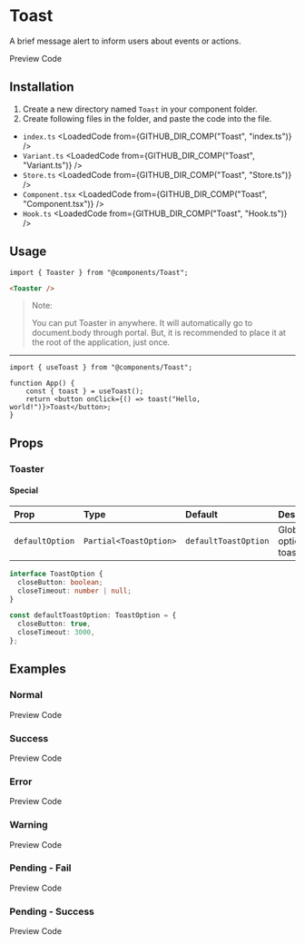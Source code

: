 
# Toast
A brief message alert to inform users about events or actions.

<TabProvider defaultName="preview">
    <TabList>
        <TabTrigger name="preview">Preview</TabTrigger>
        <TabTrigger name="code">Code</TabTrigger>
    </TabList>
    <TabContent name="preview">
        <Story layout="centered">
            <ToastDemo />
        </Story>
    </TabContent>
    <TabContent name="code">
        <LoadedCode from={GITHUB_COMP_PREVIEW("Toast")} />
    </TabContent>
</TabProvider>

## Installation

1. Create a new directory named `Toast` in your component folder.
2. Create following files in the folder, and paste the code into the file.
  * `index.ts`
    <LoadedCode from={GITHUB_DIR_COMP("Toast", "index.ts")} />
  * `Variant.ts`
    <LoadedCode from={GITHUB_DIR_COMP("Toast", "Variant.ts")} />
  * `Store.ts`
    <LoadedCode from={GITHUB_DIR_COMP("Toast", "Store.ts")} />
  * `Component.tsx`
    <LoadedCode from={GITHUB_DIR_COMP("Toast", "Component.tsx")} />
  * `Hook.ts`
    <LoadedCode from={GITHUB_DIR_COMP("Toast", "Hook.ts")} />

## Usage

```tsx
import { Toaster } from "@components/Toast";
```

```html
<Toaster />
```

> Note:
> 
> You can put Toaster in anywhere. It will automatically go to document.body through portal.
> But, it is recommended to place it at the root of the application, just once.

---

```tsx
import { useToast } from "@components/Toast";

function App() {
    const { toast } = useToast();
    return <button onClick={() => toast("Hello, world!")}>Toast</button>;
}
```

## Props

### Toaster

#### Special

| Prop            | Type                   | Default              | Description               |
|:----------------|:-----------------------|:---------------------|:--------------------------|
| `defaultOption` | `Partial<ToastOption>` | `defaultToastOption` | Global options for toast. |

```ts
interface ToastOption {
  closeButton: boolean;
  closeTimeout: number | null;
}

const defaultToastOption: ToastOption = {
  closeButton: true,
  closeTimeout: 3000,
};
```

## Examples

### Normal

<TabProvider defaultName="preview">
    <TabList>
        <TabTrigger name="preview">Preview</TabTrigger>
        <TabTrigger name="code">Code</TabTrigger>
    </TabList>
    <TabContent name="preview">
        <Story layout="centered">
            <Examples.Normal />
        </Story>
    </TabContent>
    <TabContent name="code">
        <LoadedCode from={GITHUB_STORY("Toast", "Normal")} />
    </TabContent>
</TabProvider>

### Success

<TabProvider defaultName="preview">
    <TabList>
        <TabTrigger name="preview">Preview</TabTrigger>
        <TabTrigger name="code">Code</TabTrigger>
    </TabList>
    <TabContent name="preview">
        <Story layout="centered">
            <Examples.Success />
        </Story>
    </TabContent>
    <TabContent name="code">
        <LoadedCode from={GITHUB_STORY("Toast", "Success")} />
    </TabContent>
</TabProvider>

### Error

<TabProvider defaultName="preview">
    <TabList>
        <TabTrigger name="preview">Preview</TabTrigger>
        <TabTrigger name="code">Code</TabTrigger>
    </TabList>
    <TabContent name="preview">
        <Story layout="centered">
            <Examples.Error />
        </Story>
    </TabContent>
    <TabContent name="code">
        <LoadedCode from={GITHUB_STORY("Toast", "Error")} />
    </TabContent>
</TabProvider>

### Warning

<TabProvider defaultName="preview">
    <TabList>
        <TabTrigger name="preview">Preview</TabTrigger>
        <TabTrigger name="code">Code</TabTrigger>
    </TabList>
    <TabContent name="preview">
        <Story layout="centered">
            <Examples.Warning />
        </Story>
    </TabContent>
    <TabContent name="code">
        <LoadedCode from={GITHUB_STORY("Toast", "Warning")} />
    </TabContent>
</TabProvider>

### Pending - Fail

<TabProvider defaultName="preview">
    <TabList>
        <TabTrigger name="preview">Preview</TabTrigger>
        <TabTrigger name="code">Code</TabTrigger>
    </TabList>
    <TabContent name="preview">
        <Story layout="centered">
            <Examples.PendingFail />
        </Story>
    </TabContent>
    <TabContent name="code">
        <LoadedCode from={GITHUB_STORY("Toast", "PendingFail")} />
    </TabContent>
</TabProvider>

### Pending - Success

<TabProvider defaultName="preview">
    <TabList>
        <TabTrigger name="preview">Preview</TabTrigger>
        <TabTrigger name="code">Code</TabTrigger>
    </TabList>
    <TabContent name="preview">
        <Story layout="centered">
            <Examples.PendingSuccess />
        </Story>
    </TabContent>
    <TabContent name="code">
        <LoadedCode from={GITHUB_STORY("Toast", "PendingSuccess")} />
    </TabContent>
</TabProvider>